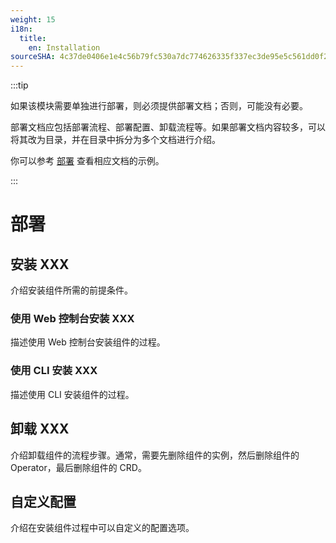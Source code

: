 ```yaml
---
weight: 15
i18n:
  title:
    en: Installation
sourceSHA: 4c37de0406e1e4c56b79fc530a7dc774626335f337ec3de95e5c561dd0f2f166
---
```


:::tip

如果该模块需要单独进行部署，则必须提供部署文档；否则，可能没有必要。

部署文档应包括部署流程、部署配置、卸载流程等。如果部署文档内容较多，可以将其改为目录，并在目录中拆分为多个文档进行介绍。

你可以参考 [部署](https://product-doc-guide.alauda.cn/template/installation/example.html) 查看相应文档的示例。

:::

# 部署

## 安装 XXX

介绍安装组件所需的前提条件。

### 使用 Web 控制台安装 XXX

描述使用 Web 控制台安装组件的过程。

### 使用 CLI 安装 XXX

描述使用 CLI 安装组件的过程。

## 卸载 XXX

介绍卸载组件的流程步骤。通常，需要先删除组件的实例，然后删除组件的 Operator，最后删除组件的 CRD。

## 自定义配置

介绍在安装组件过程中可以自定义的配置选项。
